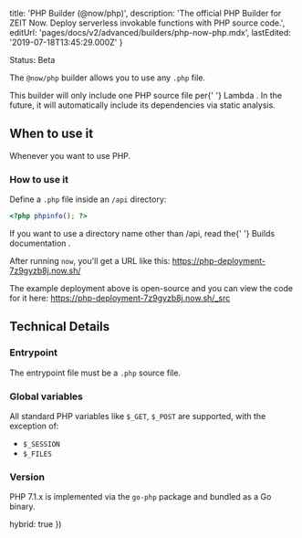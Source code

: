 
  title: 'PHP Builder (@now/php)',
  description:
    'The official PHP Builder for ZEIT Now. Deploy serverless invokable functions with PHP source code.',
  editUrl: 'pages/docs/v2/advanced/builders/php-now-php.mdx',
  lastEdited: '2019-07-18T13:45:29.000Z'
}

<Tag>Status: Beta</Tag>

The `@now/php` builder allows you to use any `.php` file.

<Note>
  This builder will only include one PHP source file per{' '}
  <GenericLink href="/docs/v2/deployments/concepts/lambdas">Lambda</GenericLink>
  . In the future, it will automatically include its dependencies via static
  analysis.
</Note>

## When to use it

Whenever you want to use PHP.

### How to use it

Define a `.php` file inside an `/api` directory:

```php
<?php phpinfo(); ?>
```

<Note>
  If you want to use a directory name other than <InlineCode>/api</InlineCode>,
  read the{' '}
  <GenericLink href="/docs/v2/advanced/builds">
    Builds documentation
  </GenericLink>
  .
</Note>

After running `now`, you'll get a URL like this: <https://php-deployment-7z9gyzb8j.now.sh/>

The example deployment above is open-source and you can view the code for it here: <https://php-deployment-7z9gyzb8j.now.sh/_src>

## Technical Details

### Entrypoint

The entrypoint file must be a `.php` source file.

### Global variables

All standard PHP variables like `$_GET`, `$_POST` are supported, with the exception of:

- `$_SESSION`
- `$_FILES`

### Version

PHP 7.1.x is implemented via the `go-php` package and bundled as a Go binary.

  hybrid: true
})
